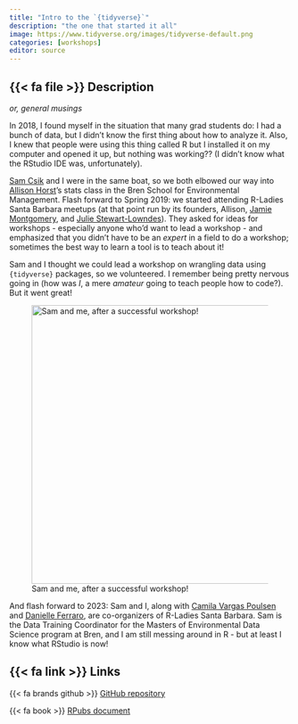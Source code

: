 ```yaml
---
title: "Intro to the `{tidyverse}`"
description: "the one that started it all"
image: https://www.tidyverse.org/images/tidyverse-default.png
categories: [workshops]
editor: source
---
```


## {{< fa file >}} Description
_or, general musings_  

In 2018, I found myself in the situation that many grad students do: I had a bunch of data, but I didn't know the first thing about how to analyze it. Also, I knew that people were using this thing called R but I installed it on my computer and opened it up, but nothing was working?? (I didn't know what the RStudio IDE was, unfortunately).  

[Sam Csik](https://samanthacsik.github.io/) and I were in the same boat, so we both elbowed our way into [Allison Horst](https://allisonhorst.com/allison-horst)'s stats class in the Bren School for Environmental Management. Flash forward to Spring 2019: we started attending R-Ladies Santa Barbara meetups (at that point run by its founders, Allison, [Jamie Montgomery](https://www.jamiecmontgomery.com/), and [Julie Stewart-Lowndes](https://jules32.github.io/)). They asked for ideas for workshops - especially anyone who'd want to lead a workshop - and emphasized that you didn't have to be an _expert_ in a field to do a workshop; sometimes the best way to learn a tool is to teach about it!  

Sam and I thought we could lead a workshop on wrangling data using `{tidyverse}` packages, so we volunteered. I remember being pretty nervous going in (how was _I_, a mere _amateur_ going to teach people how to code?). But it went great!  

![Sam and me, after a successful workshop!](https://samanthacsik.github.io/talks_workshops/2019-05-15-intro-to-the-tidyverse/sam_an.jpg){fig-alt="Two smiling women, both dressed in black, stand in front of a projected screen of their work." width=500}

And flash forward to 2023: Sam and I, along with [Camila Vargas Poulsen](https://github.com/camilavargasp) and [Danielle Ferraro](https://www.linkedin.com/in/daniellemferraro), are co-organizers of R-Ladies Santa Barbara. Sam is the Data Training Coordinator for the Masters of Environmental Data Science program at Bren, and I am still messing around in R - but at least I know what RStudio is now!

## {{< fa link >}} Links

{{< fa brands github >}} [GitHub repository](https://github.com/samanthacsik/Intro-to-the-Tidyverse)  

{{< fa book >}} [RPubs document](https://rpubs.com/scsik/RladiesSB-intro-to-the-tidyverse)







